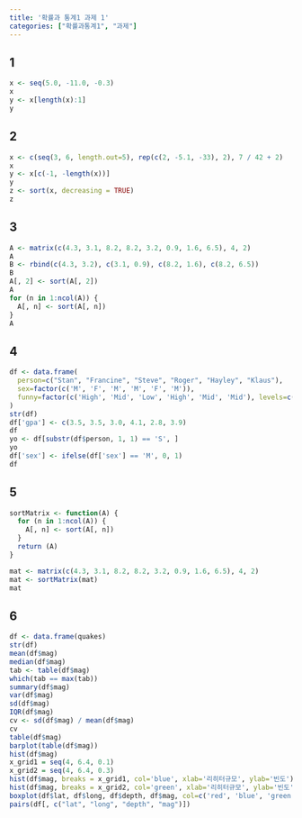 ```yaml
---
title: '확률과 통계1 과제 1'
categories: ["확률과통계1", "과제"]
---
```


## 1

```r
x <- seq(5.0, -11.0, -0.3)
x
y <- x[length(x):1]
y
```

## 2

```r
x <- c(seq(3, 6, length.out=5), rep(c(2, -5.1, -33), 2), 7 / 42 + 2)
x
y <- x[c(-1, -length(x))]
y
z <- sort(x, decreasing = TRUE)
z
```
## 3

```r
A <- matrix(c(4.3, 3.1, 8.2, 8.2, 3.2, 0.9, 1.6, 6.5), 4, 2)
A
B <- rbind(c(4.3, 3.2), c(3.1, 0.9), c(8.2, 1.6), c(8.2, 6.5))
B
A[, 2] <- sort(A[, 2])
A
for (n in 1:ncol(A)) {
  A[, n] <- sort(A[, n])
}
A
```

## 4

```r
df <- data.frame(
  person=c("Stan", "Francine", "Steve", "Roger", "Hayley", "Klaus"),
  sex=factor(c('M', 'F', 'M', 'M', 'F', 'M')),
  funny=factor(c('High', 'Mid', 'Low', 'High', 'Mid', 'Mid'), levels=c('Low', 'Mid', 'High'), ordered=TRUE)
)
str(df)
df['gpa'] <- c(3.5, 3.5, 3.0, 4.1, 2.8, 3.9)
df
yo <- df[substr(df$person, 1, 1) == 'S', ]
yo
df['sex'] <- ifelse(df['sex'] == 'M', 0, 1)
df
```

## 5

```r
sortMatrix <- function(A) {
  for (n in 1:ncol(A)) {
    A[, n] <- sort(A[, n])
  }
  return (A)
}

mat <- matrix(c(4.3, 3.1, 8.2, 8.2, 3.2, 0.9, 1.6, 6.5), 4, 2)
mat <- sortMatrix(mat)
mat
```

## 6

```r
df <- data.frame(quakes)
str(df)
mean(df$mag)
median(df$mag)
tab <- table(df$mag)
which(tab == max(tab))
summary(df$mag)
var(df$mag)
sd(df$mag)
IQR(df$mag)
cv <- sd(df$mag) / mean(df$mag)
cv
table(df$mag)
barplot(table(df$mag))
hist(df$mag)
x_grid1 = seq(4, 6.4, 0.1)
x_grid2 = seq(4, 6.4, 0.3)
hist(df$mag, breaks = x_grid1, col='blue', xlab='리히터규모', ylab='빈도')
hist(df$mag, breaks = x_grid2, col='green', xlab='리히터규모', ylab='빈도')
boxplot(df$lat, df$long, df$depth, df$mag, col=c('red', 'blue', 'green', 'yellow'))
pairs(df[, c("lat", "long", "depth", "mag")])
```
